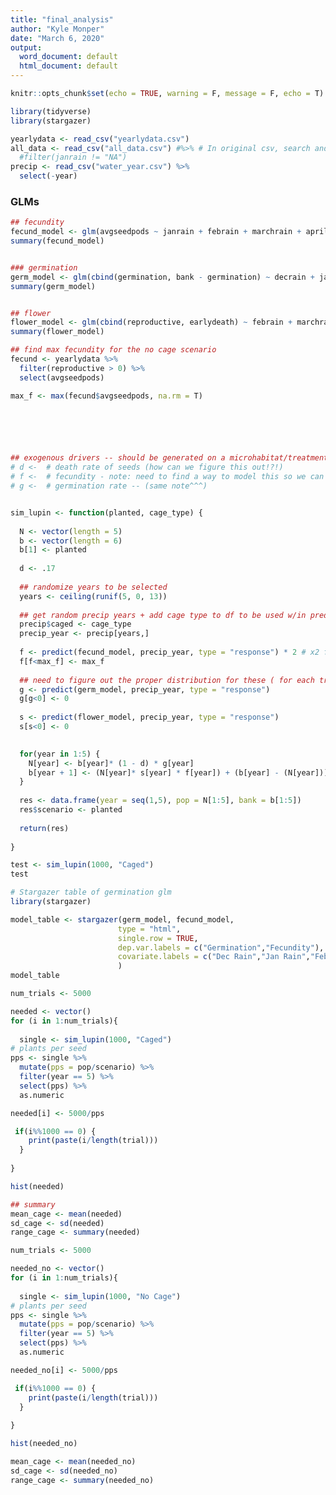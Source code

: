 ```yaml
---
title: "final_analysis"
author: "Kyle Monper"
date: "March 6, 2020"
output:
  word_document: default
  html_document: default
---
```


```r
knitr::opts_chunk$set(echo = TRUE, warning = F, message = F, echo = T)
```


```r
library(tidyverse)
library(stargazer)

yearlydata <- read_csv("yearlydata.csv")
all_data <- read_csv("all_data.csv") #%>% # In original csv, search and replaced cage column "Small" with "small" and "Big" with "big"
  #filter(janrain != "NA")
precip <- read_csv("water_year.csv") %>% 
  select(-year)
```

### GLMs
```r
## fecundity
fecund_model <- glm(avgseedpods ~ janrain + febrain + marchrain + aprilrain + caged  , data = yearlydata, family = poisson) 
summary(fecund_model)


### germination
germ_model <- glm(cbind(germination, bank - germination) ~ decrain + janrain, data = yearlydata, family=binomial())
summary(germ_model)


## flower
flower_model <- glm(cbind(reproductive, earlydeath) ~ febrain + marchrain + aprilrain + caged, data = yearlydata, family = binomial)
summary(flower_model)

```



```r

## find max fecundity for the no cage scenario
fecund <- yearlydata %>% 
  filter(reproductive > 0) %>% 
  select(avgseedpods) 

max_f <- max(fecund$avgseedpods, na.rm = T)




  

## exogenous drivers -- should be generated on a microhabitat/treatment basis
# d <-  # death rate of seeds (how can we figure this out!?!)
# f <-  # fecundity - note: need to find a way to model this so we can randomize based on some known mean and sd
# g <-  # germination rate -- (same note^^^)


sim_lupin <- function(planted, cage_type) {
  
  N <- vector(length = 5)
  b <- vector(length = 6)
  b[1] <- planted
  
  d <- .17
  
  ## randomize years to be selected
  years <- ceiling(runif(5, 0, 13))
  
  ## get random precip years + add cage type to df to be used w/in predict
  precip$caged <- cage_type
  precip_year <- precip[years,]
  
  f <- predict(fecund_model, precip_year, type = "response") * 2 # x2 for number of sees per pod
  f[f<max_f] <- max_f
  
  ## need to figure out the proper distribution for these ( for each treatment type?)
  g <- predict(germ_model, precip_year, type = "response")
  g[g<0] <- 0
  
  s <- predict(flower_model, precip_year, type = "response")
  s[s<0] <- 0
  

  for(year in 1:5) {
    N[year] <- b[year]* (1 - d) * g[year] 
    b[year + 1] <- (N[year]* s[year] * f[year]) + (b[year] - (N[year]))
  }
  
  res <- data.frame(year = seq(1,5), pop = N[1:5], bank = b[1:5])
  res$scenario <- planted
  
  return(res)
  
}

test <- sim_lupin(1000, "Caged")
test

```

```r
# Stargazer table of germination glm
library(stargazer)

model_table <- stargazer(germ_model, fecund_model,
                        type = "html",
                        single.row = TRUE,
                        dep.var.labels = c("Germination","Fecundity"),
                        covariate.labels = c("Dec Rain","Jan Rain","Feb Rain","Mar Rain","Apr Rain","May Rain","Big Cage","No Cage","Small Cage")
                        )
model_table

```



```r
num_trials <- 5000

needed <- vector()
for (i in 1:num_trials){
  
  single <- sim_lupin(1000, "Caged")
# plants per seed
pps <- single %>% 
  mutate(pps = pop/scenario) %>% 
  filter(year == 5) %>% 
  select(pps) %>% 
  as.numeric

needed[i] <- 5000/pps

 if(i%%1000 == 0) {
    print(paste(i/length(trial)))
  }
  
}

hist(needed)

## summary
mean_cage <- mean(needed)
sd_cage <- sd(needed)
range_cage <- summary(needed)

```


```r
num_trials <- 5000

needed_no <- vector()
for (i in 1:num_trials){
  
  single <- sim_lupin(1000, "No Cage")
# plants per seed
pps <- single %>% 
  mutate(pps = pop/scenario) %>% 
  filter(year == 5) %>% 
  select(pps) %>% 
  as.numeric

needed_no[i] <- 5000/pps

 if(i%%1000 == 0) {
    print(paste(i/length(trial)))
  }
  
}

hist(needed_no)

mean_cage <- mean(needed_no)
sd_cage <- sd(needed_no)
range_cage <- summary(needed_no)


```






